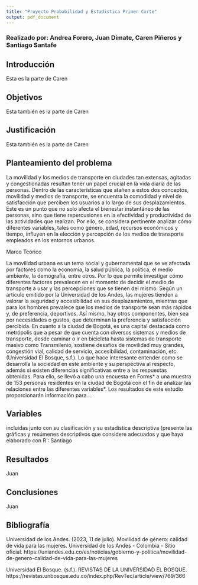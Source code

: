 ```yaml
---
title: "Proyecto Probabilidad y Estadistica Primer Corte"
output: pdf_document 
---
```


### Realizado por: Andrea Forero, Juan Dimate, Caren Piñeros y Santiago Santafe

## Introducción
Esta es la parte de Caren

## Objetivos
Esta también es la parte de Caren

## Justificación
Esta también es la parte de Caren

## Planteamiento del problema
La movilidad y los medios de transporte en ciudades tan extensas, agitadas y congestionadas resultan tener un papel crucial en la vida diaria de las personas. Dentro de las características que atañen a estos dos conceptos, movilidad y medios de transporte, se encuentra la comodidad y nivel de satisfacción que perciben los usuarios a lo largo de sus desplazamientos. Este es un punto que no solo afecta el bienestar instantáneo de las personas, sino que tiene repercusiones en la efectividad y productividad de las actividades que realizan. Por ello, se considera pertinente analizar cómo diferentes variables, tales como género, edad, recursos económicos y tiempo, influyen en la elección y percepción de los medios de transporte empleados en los entornos urbanos.

Marco Teórico

La movilidad urbana es un tema social y gubernamental que se ve afectada por factores como la economía, la salud pública, la política, el medio ambiente, la demografía, entre otros. Por lo que permite investigar cómo diferentes factores prevalecen en el momento de decidir el medio de transporte a usar y las percepciones que se tienen del mismo.
Según un artículo emitido por la Universidad de los Andes, las mujeres tienden a valorar la seguridad y accesibilidad en sus desplazamientos, mientras que para los hombres prevalece que los medios de transporte sean más rápidos y, de preferencia, deportivos. Así mismo, hay otros componentes, bien sea por necesidades o gustos, que determinan la preferencia y satisfacción percibida.
En cuanto a la ciudad de Bogotá, es una capital destacada como metrópolis que a pesar de que cuenta con diversos sistemas y medios de transporte, desde caminar o ir en bicicleta hasta sistemas de transporte masivo como Transmilenio, sostiene desafíos de movilidad muy grandes, congestión vial, calidad de servicio, accesibilidad, contaminación, etc. (Universidad El Bosque, s.f.). Lo que hace interesante entender como se desarrolla la sociedad en este ambiente y su perspectiva al respecto, además si existen diferencias significativas entre a las respuestas obtenidas.
Para ello, se llevó a cabo una encuesta en Forms* a una muestra de 153 personas residentes en la ciudad de Bogotá con el fin de analizar las relaciones entre las diferentes variables*.
Los resultados de este estudio proporcionarán información para….


## Variables
incluidas junto con su clasificación y su estadística descriptiva (presente las gráficas y resúmenes descriptivos que considere adecuados y que haya elaborado con R : Santiago

## Resultados
Juan

## Conclusiones
Juan

## Bibliografía
Universidad de los Andes. (2023, 11 de julio). Movilidad de género: calidad de vida para las mujeres. Universidad de los Andes - Colombia - Sitio oficial. https://uniandes.edu.co/es/noticias/gobierno-y-politica/movilidad-de-genero-calidad-de-vida-para-las-mujeres

Universidad El Bosque. (s.f.). REVISTAS DE LA UNIVERSIDAD EL BOSQUE. https://revistas.unbosque.edu.co/index.php/RevTec/article/view/769/366

